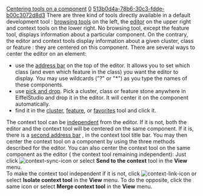 [[Property:title|Centering tools on a component]]
[[Property:weight|0]]
[[Property:uuid|513b0d4a-78b6-30c3-fdde-b00c3072d8d3]]
There are three kind of tools directly available in a default development tool : [[Browsing tools|browsing tools]]  on the left, the [[EiffelStudio Editor Introduction|editor]]  on the upper right and context tools on the lower right. No browsing tool, except the feature tool, displays information about a particular component. On the contrary, the editor and context tools display information about a given cluster, class or feature : they are centered on this component. There are several ways to center the editor on an element: 
* use the [[Main address bar|address bar]]  on the top of the editor. It allows you to set which class (and even which feature in the class) you want the editor to display. You may use wildcards ("?" or "*") as you type the names of these components. 
* use [[Pick-and-drop mechanism|pick and drop]]. Pick a cluster, class or feature stone anywhere in EiffelStudio and drop it in the editor. It will center it on the component automatically. 
* find it in the [[Cluster tool|cluster]], [[Feature tool|feature]], or [[Favorites tool|favorites]]  tool and click it. 
The context tool can be [[Change data share mode|independent]]  from the editor. If it is not, both the editor and the context tool will be centered on the same component. If it is, there is a [[Context tool address bar|second address bar]] , in the context tool title bar. You may then center the context tool on a component by using the three methods described for the editor. You can also center the context tool on the same component as the editor ( the context tool remaining independent): Just click  [[Image:context-sync-icon]] or select '''Send to the context''' tool in the '''View''' menu. <br/>
To make the context tool independent if it is not, click  [[Image:context-link-icon]]  or select '''Isolate context tool''' in the '''View''' menu. To do the opposite, click the same icon or select '''Merge context tool''' in the '''View''' menu. 

